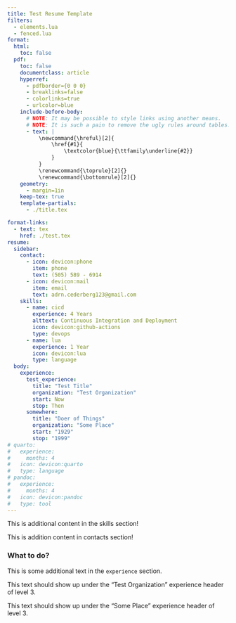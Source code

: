 ```yaml
---
title: Test Resume Template
filters:
  - elements.lua
  - fenced.lua
format:
  html:
    toc: false
  pdf:
    toc: false
    documentclass: article
    hyperref:
      - pdfborder={0 0 0}
      - breaklinks=false
      - colorlinks=true
      - urlcolor=blue
    include-before-body:
      # NOTE: It may be possible to style links using another means.
      # NOTE: It is such a pain to remove the ugly rules around tables: https://github.com/jgm/pandoc/issues/8223
      - text: |
          \newcommand{\hreful}[2]{
              \href{#1}{
                  \textcolor{blue}{\ttfamily\underline{#2}}
              }
          }
          \renewcommand{\toprule}[2]{}
          \renewcommand{\bottomrule}[2]{}
    geometry:
      - margin=1in
    keep-tex: true
    template-partials:
      - ./title.tex

format-links:
  - text: tex
    href: ./test.tex
resume:
  sidebar:
    contact:
      - icon: devicon:phone
        item: phone
        text: (505) 589 - 6914
      - icon: devicon:mail
        item: email
        text: adrn.cederberg123@gmail.com
    skills:
      - name: cicd
        experience: 4 Years
        alttext: Continuous Integration and Deployment
        icon: devicon:github-actions
        type: devops
      - name: lua
        experience: 1 Year
        icon: devicon:lua
        type: language
  body:
    experience:
      test_experience:
        title: "Test Title"
        organization: "Test Organization"
        start: Now
        stop: Then
      somewhere:
        title: "Doer of Things"
        organization: "Some Place"
        start: "1929"
        stop: "1999"
# quarto:
#   experience:
#     months: 4
#   icon: devicon:quarto
#   type: language
# pandoc:
#   experience:
#     months: 4
#   icon: devicon:pandoc
#   type: tool
---
```


::: {#skills}

This is additional content in the skills section!

:::

::: {#contacts}

This is addition content in contacts section!

:::

<!-- -->

### What to do?

::: { #experience }

This is some additional text in the `experience` section.

::: { .experience experience_item="test_experience" }

This text should show up under the "Test Organization" experience header of
level $3$.

:::

::: { .experience experience_item="somewhere" }

This text should show up under the "Some Place" experience header of level $3$.

:::

:::
